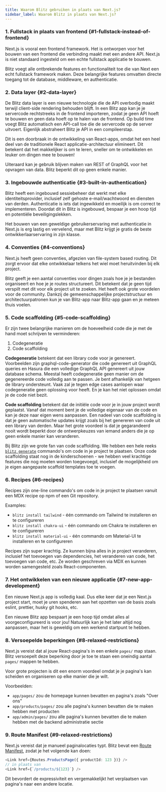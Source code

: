 ```yaml
---
title: Waarom Blitz gebruiken in plaats van Next.js?
sidebar_label: Waarom Blitz in plaats van Next.js?
---
```


### 1. Fullstack in plaats van frontend {#1-fullstack-instead-of-frontend}

Next.js is vooral een frontend framework. Het is ontworpen voor het bouwen
van een frontend die verbinding maakt met een andere API. Next.js is niet
standaard ingesteld om een echte fullstack applicatie te bouwen.

Blitz voegt alle ontbrekende features en functionaliteit toe die van Next
een echt fullstack framework maken. Deze belangrijke features omvatten
directe toegang tot de database, middleware, en authenticatie.

### 2. Data layer {#2-data-layer}

De Blitz data layer is een nieuwe technologie die de API overbodig maakt
terwijl client-side rendering behouden blijft. In een Blitz app kan je je
servercode rechtstreeks in de frontend importeren, zodat je geen API hoeft
te bouwen en geen data hoeft op te halen van de frontend. Op build time
voegt Blitz automatisch een API-call toe die de servercode op de server
uitvoert. Eigenlijk abstraheert Blitz je API in een compileerstap.

Dit is een doorbraak in de ontwikkeling van React-apps, omdat het een heel
deel van de traditionele React applicatie-architectuur elimineert. Dit
betekent dat het makkelijker is om te leren, sneller om te ontwikkelen en
leuker om dingen mee te bouwen!

Uiteraard kan je gebruik blijven maken van REST of GraphQL voor het
opvragen van data. Blitz beperkt dit op geen enkele manier.

### 3. Ingebouwde authenticatie {#3-built-in-authentication}

Blitz heeft een ingebouwd sessiebeheer dat werkt met elke
identiteitsprovider, inclusief zelf gehoste e-mail/wachtwoord en diensten
van derden. Authenticatie is iets dat ingewikkeld en moeilijk is om
correct te implementeren. Doordat dit in Blitz is ingebouwd, bespaar je
een hoop tijd en potentiële beveiligingslekken.

Het bouwen van een geweldige gebruikerservaring met authenticatie in
Next.js is erg lastig en vervelend, maar met Blitz krijgt je gratis de
beste ontwikkerlaarservaring in zijn klasse.

### 4. Conventies {#4-conventions}

Next.js heeft geen conventies, afgezien van file-system based routing. Dit
zorgt ervoor dat elke ontwikkelaar telkens het wiel moet heruitvinden bij
elk project.

Blitz geeft je een aantal conventies voor dingen zoals hoe je je bestanden
organiseert en hoe je je routes structureert. Dit betekent dat je geen
tijd verspilt met dit voor elk project uit te zoeken. Het heeft ook grote
voordelen voor de community. Dankzij de gemeenschappelijke
projectstructuur en architectuurpatronen kun je van Blitz-app naar
Blitz-app gaan en je meteen thuis voelen.

### 5. Code scaffolding {#5-code-scaffolding}

Er zijn twee belangrijke manieren om de hoeveelheid code die je met de
hand moet schrijven te verminderen:

1. Codegeneratie
2. Code scaffolding

**Codegeneratie** betekent dat een library code voor je genereert.
Voorbeelden zijn graphql-code-generator die code genereert uit GraphQL
queries en Hasura die een volledige GraphQL API genereert uit jouw
database schema. Meestal heeft codegeneratie geen manier om de
gegenereerde code volledig aan te passen. Je bent afhankelijk van hetgeen
de library ondersteunt. Vaak zal je tegen edge cases aanlopen waar
codegeneratie geen oplossing voor heeft. En je kan het niet oplossen omdat
je de code niet bezit.

**Code scaffolding** betekent dat de initiële code voor je in jouw project
wordt geplaatst. Vanaf dat moment bent je de volledige eigenaar van de
code en kan je deze naar eigen wens aanpassen. Een nadeel van code
scaffolding is dat je geen automatische updates krijgt zoals bij het
genereren van code uit een library van derden. Maar het grote voordeel is
dat je gegarandeerd nooit wordt beperkt door de ontwerpkeuzes van iemand
anders die je op geen enkele manier kan veranderen.

Bij Blitz zijn we grote fan van code scaffolding. We hebben een hele reeks
[`blitz generate`](./cli-generate) commando's om code in je project te
plaatsen. Onze code scaffolding staat nog in de kinderschoenen - we hebben
veel krachtige features die nog moeten worden toegevoegd, inclusief de
mogelijkheid om je eigen aangepaste scaffold templates toe te voegen.

### 6. Recipes {#6-recipes}

Recipes zijn one-line commando's om code in je project te plaatsen vanuit
een MDX recipe op npm of een Git repository.

Examples:

- `blitz install tailwind` - één commando om Tailwind te installeren en te
  configureren
- `blitz install chakra-ui` - één commando om Chakra te installeren en te
  configureren
- `blitz install material-ui` - één commando om Material-UI te installeren
  en te configureren

Recipes zijn super krachtig. Ze kunnen bijna alles in je project
veranderen, inclusief het toevoegen van dependencies, het veranderen van
code, het toevoegen van code, etc. Ze worden geschreven via MDX en kunnen
worden samengesteld zoals React-componenten.

### 7. Het ontwikkelen van een nieuwe applicatie {#7-new-app-development}

Een nieuwe Next.js app is volledig kaal. Dus elke keer dat je een Next.js
project start, moet je uren spenderen aan het opzetten van de basis zoals
eslint, prettier, husky git hooks, etc.

Een nieuwe Blitz app bespaart je een hoop tijd omdat alles al
voorgeconfigureerd is voor jou! Natuurlijk kan je het later altijd nog
aanpassen, maar het is geweldig om een werkend startpunt te hebben.

### 8. Versoepelde beperkingen {#8-relaxed-restrictions}

Next.js vereist dat al jouw React-pagina's in een enkele `pages/` map
staan. Blitz versoepelt deze beperking door je toe te staan een oneindig
aantal `pages/` mappen te hebben.

Voor grote projecten is dit een enorm voordeel omdat je je pagina's kan
scheiden en organiseren op elke manier die je wilt.

Voorbeelden:

- `app/pages/` zou de homepage kunnen bevatten en pagina's zoals "Over
  ons"
- `app/products/pages/` zou alle pagina's kunnen bevatten die te maken
  hebben met producten
- `app/admin/pages/` zou alle pagina's kunnen bevatten die te maken hebben
  met de backend administratie sectie

### 9. Route Manifest {#9-relaxed-restrictions}

Next.js vereist dat je manueel paginalocaties typt. Blitz bevat een
[Route Manifest](./route-manifest), zodat je het volgende kan doen:

```ts
<Link href={Routes.ProductsPage({ productId: 123 })} />
// in plaats van
<Link href={`/products/${123}`} />
```

Dit bevordert de expressiviteit en vergemakkelijkt het verplaatsen van
pagina's naar een andere locatie.
